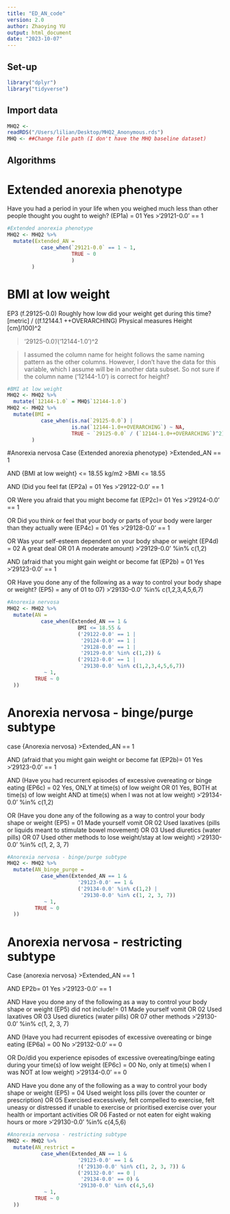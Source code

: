 ```yaml
---
title: "ED_AN_code"
version: 2.0
author: Zhaoying YU
output: html_document
date: "2023-10-07"
---
```


## Set-up

```r
library("dplyr")
library("tidyverse")
```

## Import data
```r
MHQ2 <-
readRDS("/Users/lilian/Desktop/MHQ2_Anonymous.rds")
MHQ <- ##Change file path (I don't have the MHQ baseline dataset)
```

## Algorithms
# Extended anorexia phenotype

Have you had a period in your life when you weighed much less than other people thought you ought to weigh? (EP1a) = 01 Yes
>'29121-0.0' == 1

```r
#Extended anorexia phenotype
MHQ2 <- MHQ2 %>%
  mutate(Extended_AN = 
           case_when(`29121-0.0` == 1 ~ 1, 
                     TRUE ~ 0
                     )
        )
```

# BMI at low weight

EP3 (f.29125-0.0) Roughly how low did your weight get during this time? [metric] /
((f.12144.1 ++OVERARCHING) Physical measures  Height [cm]/100)^2

> '29125-0.0'/('12144-1.0')^2

> I assumed the column name for height follows the same naming pattern as the other columns. However, I don't have the data for this variable, which I assume will be in another data subset. So not sure if the column name ('12144-1.0') is correct for height?


```r
#BMI at low weight
MHQ2 <- MHQ2 %>%
  mutate(`12144-1.0` = MHQ$`12144-1.0`)
MHQ2 <- MHQ2 %>%
  mutate(BMI =
           case_when(is.na(`29125-0.0`) |
                     is.na(`12144-1.0++OVERARCHING`) ~ NA,
                     TRUE ~ `29125-0.0` / (`12144-1.0++OVERARCHING`)^2)
        )
```
              
#Anorexia nervosa
Case {Extended anorexia phenotype}
>Extended_AN == 1

AND
{BMI at low weight} <= 18.55 kg/m2
>BMI <= 18.55

AND
(Did you feel fat (EP2a) = 01 Yes
>'29122-0.0' == 1

OR
Were you afraid that you might become fat (EP2c)= 01 Yes
>'29124-0.0' == 1

OR
Did you think or feel that your body or parts of your body were larger than they actually were (EP4c) = 01 Yes
>'29128-0.0' == 1

OR
Was your self-esteem dependent on your body shape or weight (EP4d) = 02 A great deal OR 01 A moderate amount)
>'29129-0.0' %in% c(1,2) 

AND
(afraid that you might gain weight or become fat (EP2b) = 01 Yes
>'29123-0.0' == 1

OR
Have you done any of the following as a way to control your body shape or weight? (EP5) = any of 01 to 07)
>'29130-0.0' %in% c(1,2,3,4,5,6,7)



```r
#Anorexia nervosa
MHQ2 <- MHQ2 %>%
  mutate(AN =
           case_when(Extended_AN == 1 &
                       BMI <= 18.55 &
                       ('29122-0.0' == 1 |
                        '29124-0.0' == 1 |
                        '29128-0.0' == 1 |
                        '29129-0.0' %in% c(1,2)) &
                       ('29123-0.0' == 1 |
                        '29130-0.0' %in% c(1,2,3,4,5,6,7))
            ~ 1,
         TRUE ~ 0
  ))
```

# Anorexia nervosa - binge/purge subtype
case {Anorexia nervosa} 
>Extended_AN == 1

AND 
(afraid that you might gain weight or become fat (EP2b)= 01 Yes
>'29123-0.0' == 1

AND 
(Have you had recurrent episodes of excessive overeating or binge eating (EP6c) = 02 Yes, ONLY at time(s) of low weight OR 01 Yes, BOTH at time(s) of low weight AND at time(s) when I was not at low weight)
>'29134-0.0' %in% c(1,2)

OR 
(Have you done any of the following as a way to control your body shape or weight (EP5) = 01 Made yourself vomit OR 02 Used laxatives (pills or liquids meant to stimulate bowel movement) OR 03 Used diuretics (water pills) OR 07 Used other methods to lose weight/stay at low weight)
>'29130-0.0' %in% c(1, 2, 3, 7)

```r
#Anorexia nervosa - binge/purge subtype
MHQ2 <- MHQ2 %>%
  mutate(AN_binge_purge =
           case_when(Extended_AN == 1 &
                       '29123-0.0' == 1 &
                       ('29134-0.0' %in% c(1,2) |
                        '29130-0.0' %in% c(1, 2, 3, 7))
            ~ 1,
         TRUE ~ 0
  ))
```

# Anorexia nervosa - restricting subtype
Case {anorexia nervosa} 
>Extended_AN == 1

AND 
EP2b= 01 Yes 
>'29123-0.0' == 1

AND 
Have you done any of the following as a way to control your body shape or weight (EP5) did not include!= 01 Made yourself vomit OR 02 Used laxatives OR 03 Used diuretics (water pills) OR 07 other methods 
>'29130-0.0' %in% c(1, 2, 3, 7)

AND 
(Have you had recurrent episodes of excessive overeating or binge eating (EP6a) = 00 No
>'29132-0.0' == 0

OR 
Do/did you experience episodes of excessive overeating/binge eating during your time(s) of low weight (EP6c) = 00 No, only at time(s) when I was NOT at low weight) 
>'29134-0.0' == 0

AND 
Have you done any of the following as a way to control your body shape or weight (EP5) = 04 Used weight loss pills (over the counter or prescription) OR 05 Exercised excessively, felt compelled to exercise, felt uneasy or distressed if unable to exercise or prioritised exercise over your health or important activities OR 06 Fasted or not eaten for eight waking hours or more
>'29130-0.0' %in% c(4,5,6)

```r
#Anorexia nervosa - restricting subtype
MHQ2 <- MHQ2 %>%
  mutate(AN_restrict =
           case_when(Extended_AN == 1 &
                       '29123-0.0' == 1 &
                       !('29130-0.0' %in% c(1, 2, 3, 7)) &
                       ('29132-0.0' == 0 |
                        '29134-0.0' == 0) &
                       '29130-0.0' %in% c(4,5,6)
            ~ 1,
         TRUE ~ 0
  ))
```


